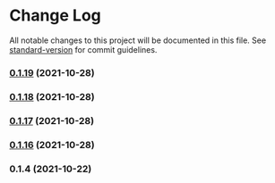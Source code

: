 
<Meta title="Change Log" />

<!-- remember to copy CHANGELOG from CHANGELOG.md -->

# Change Log

All notable changes to this project will be documented in this file. See [standard-version](https://github.com/conventional-changelog/standard-version) for commit guidelines.

### [0.1.19](https://github.com/silviopaganini/ds/compare/v0.1.18...v0.1.19) (2021-10-28)

### [0.1.18](https://github.com/silviopaganini/ds/compare/v0.1.17...v0.1.18) (2021-10-28)

### [0.1.17](https://github.com/silviopaganini/ds/compare/v0.1.16...v0.1.17) (2021-10-28)

### [0.1.16](https://github.com/silviopaganini/ds/compare/v0.1.4...v0.1.16) (2021-10-28)

### 0.1.4 (2021-10-22)
